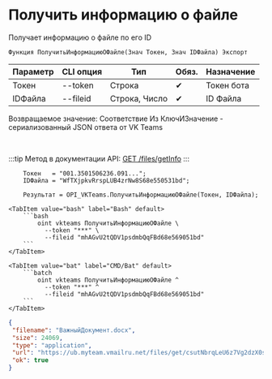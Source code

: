 ﻿---
sidebar_position: 3
description: Получить информацию о файле и другие функции для работы с VKTeams в Открытом пакете интеграций - бесплатной open-source библиотеке интеграций для 1С:Предприятие 8, OneScript и CLI
keywords: [1C, 1С, 1С:Предприятие, 1С:Предприятие 8.3, API, Интеграция, Сервисы, Обмен, OneScript, CLI, VKTeams]
---


# Получить информацию о файле
 Получает информацию о файле по его ID



`Функция ПолучитьИнформациюОФайле(Знач Токен, Знач IDФайла) Экспорт`

  | Параметр | CLI опция | Тип | Обяз. | Назначение |
  |-|-|-|-|-|
  | Токен | --token | Строка | &#x2714; | Токен бота |
  | IDФайла | --fileid | Строка, Число | &#x2714; | ID Файла |

  
  Возвращаемое значение:   Соответствие Из КлючИЗначение - сериализованный JSON ответа от VK Teams

<br/>

:::tip
Метод в документации API: [GET /files/getInfo](https://teams.vk.com/botapi/#/files/get_files_getInfo)
:::
<br/>


```bsl title="Пример использования для 1С:Предприятие/OneScript"
    Токен   = "001.3501506236.091...";
    IDФайла = "WfTXjpkvRrspLUB4zrNw8S68e550531bd";

    Результат = OPI_VKTeams.ПолучитьИнформациюОФайле(Токен, IDФайла);
```
    

 <Tabs>
  
    <TabItem value="bash" label="Bash" default>
        ```bash
            oint vkteams ПолучитьИнформациюОФайле \
              --token "***" \
              --fileid "mhAGvU2tQDV1psdmbQqFBd68e569051bd"
        ```
    </TabItem>
  
    <TabItem value="bat" label="CMD/Bat" default>
        ```batch
            oint vkteams ПолучитьИнформациюОФайле ^
              --token "***" ^
              --fileid "mhAGvU2tQDV1psdmbQqFBd68e569051bd"
        ```
    </TabItem>
</Tabs>


```json title="Результат"
{
 "filename": "ВажныйДокумент.docx",
 "size": 24069,
 "type": "application",
 "url": "https://ub.myteam.vmailru.net/files/get/csutNbrqLeU6z7Vg2dzX0sNPeGmxJ3rRK_bQI1ObXsMuI8Wjf2EPH-zJtF4oQ8atZ1PLFy7tQ8T-aEBFqyKktIrrH7ah75DdaHJQSMTwRA9B0YPZ1dohOPnZ-5lhxriGbAM2D9hBG_Efc4pF5oOsT2MA8qgNHhknLHXCqQIFA0Thxky6AoYSHmXuUf9fMU6VuNECfsw-E0mRnrcMFUng5lJ08np0QzpoFr5uujRBgnAvMU2FalwFdiwlk6YC9rxjs3Iwkfu-8-fLtb0Uu0fpSmKhh47BDmh5eX8OIzESRWVtMh2x7qhX1Dm3w6sbgE9K4C4Vt-uXTSHrWPLmwTn6A-m_NNKJ5TiHPalBg9fhSFWxZhuSvCRQi3PWV3e3Z5yUsKy5Y6ZXrD0b9B_JGqCiCQt03ltdCUluQyjSCFpCivKkeJLcbLi5mjzlLZcJfy9z9w/%D0%92%D0%B0%D0%B6%D0%BD%D1%8B%D0%B9%D0%94%D0%BE%D0%BA%D1%83%D0%BC%D0%B5%D0%BD%D1%82.docx",
 "ok": true
}
```
